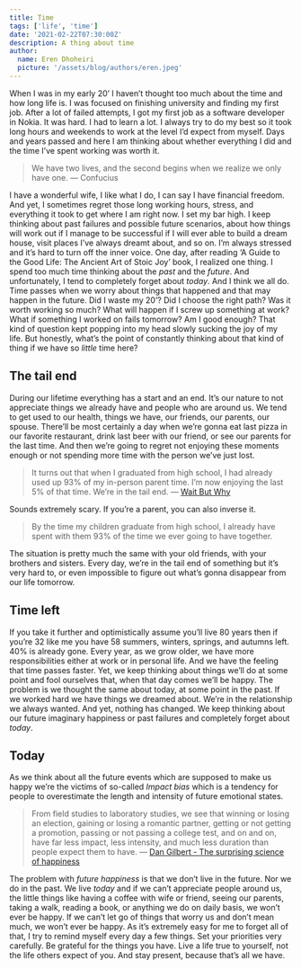 ```yaml
---
title: Time
tags: ['life', 'time']
date: '2021-02-22T07:30:00Z'
description: A thing about time
author:
  name: Eren Dhoheiri
  picture: '/assets/blog/authors/eren.jpeg'
---
```


When I was in my early 20’ I haven’t thought too much about the time and how long life is. I was focused on finishing university and finding my first job. After a lot of failed attempts, I got my first job as a software developer in Nokia. It was hard. I had to learn a lot. I always try to do my best so it took long hours and weekends to work at the level I’d expect from myself. Days and years passed and here I am thinking about whether everything I did and the time I’ve spent working was worth it.

> We have two lives, and the second begins when we realize we only have one.
> — Confucius

I have a wonderful wife, I like what I do, I can say I have financial freedom. And yet, I sometimes regret those long working hours, stress, and everything it took to get where I am right now. I set my bar high. I keep thinking about past failures and possible future scenarios, about how things will work out if I manage to be successful if I will ever able to build a dream house, visit places I’ve always dreamt about, and so on. I’m always stressed and it’s hard to turn off the inner voice. One day, after reading ‘A Guide to the Good Life: The Ancient Art of Stoic Joy’ book, I realized one thing. I spend too much time thinking about the _past_ and the _future_. And unfortunately, I tend to completely forget about _today_. And I think we all do. Time passes when we worry about things that happened and that may happen in the future. Did I waste my 20’? Did I choose the right path? Was it worth working so much? What will happen if I screw up something at work? What if something I worked on fails tomorrow? Am I good enough? That kind of question kept popping into my head slowly sucking the joy of my life. But honestly, what’s the point of constantly thinking about that kind of thing if we have so _little_ time here?

## The tail end

During our lifetime everything has a start and an end. It’s our nature to not appreciate things we already have and people who are around us. We tend to get used to our health, things we have, our friends, our parents, our spouse. There’ll be most certainly a day when we’re gonna eat last pizza in our favorite restaurant, drink last beer with our friend, or see our parents for the last time. And then we’re going to regret not enjoying these moments enough or not spending more time with the person we’ve just lost.

> It turns out that when I graduated from high school, I had already used up 93% of my in-person parent time. I’m now enjoying the last 5% of that time. We’re in the tail end.
> — [Wait But Why](https://waitbutwhy.com/2015/12/the-tail-end.html)

Sounds extremely scary. If you’re a parent, you can also inverse it.

> By the time my children graduate from high school, I already have spent with them 93% of the time we ever going to have together.

The situation is pretty much the same with your old friends, with your brothers and sisters. Every day, we’re in the tail end of something but it’s very hard to, or even impossible to figure out what’s gonna disappear from our life tomorrow.

## Time left

If you take it further and optimistically assume you’ll live 80 years then if you’re 32 like me you have 58 summers, winters, springs, and autumns left. 40% is already gone. Every year, as we grow older, we have more responsibilities either at work or in personal life. And we have the feeling that time passes faster. Yet, we keep thinking about things we’ll do at some point and fool ourselves that, when that day comes we’ll be happy. The problem is we thought the same about today, at some point in the past. If we worked hard we have things we dreamed about. We’re in the relationship we always wanted. And yet, nothing has changed. We keep thinking about our future imaginary happiness or past failures and completely forget about _today_.

## Today

As we think about all the future events which are supposed to make us happy we’re the victims of so-called _Impact bias_ which is a tendency for people to overestimate the length and intensity of future emotional states.

> From field studies to laboratory studies, we see that winning or losing an election, gaining or losing a romantic partner, getting or not getting a promotion, passing or not passing a college test, and on and on, have far less impact, less intensity, and much less duration than people expect them to have.
> — [Dan Gilbert - The surprising science of happiness](https://www.ted.com/talks/dan_gilbert_the_surprising_science_of_happiness/transcript)

The problem with _future happiness_ is that we don’t live in the future. Nor we do in the past. We live _today_ and if we can’t appreciate people around us, the little things like having a coffee with wife or friend, seeing our parents, taking a walk, reading a book, or anything we do on daily basis, we won’t ever be happy. If we can’t let go of things that worry us and don’t mean much, we won’t ever be happy.
As it’s extremely easy for me to forget all of that, I try to remind myself every day a few things. Set your priorities very carefully. Be grateful for the things you have. Live a life true to yourself, not the life others expect of you. And stay present, because that’s all we have.
